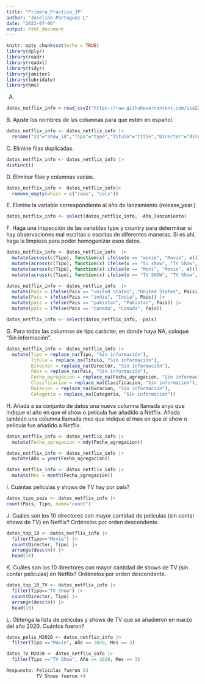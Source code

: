 ```yaml
---
title: "Primera_Practica_JP"
author: "Joseline Portuguez L"
date: "2023-07-06"
output: html_document
---
```


```r
knitr::opts_chunk$set(echo = TRUE)
library(dplyr)
library(readr)
library(readxl)
library(tidyr)
library(janitor) 
library(lubridate)
library(hms)
```

A.

```r
datos_netflix_info <-read_csv2("https://raw.githubusercontent.com/isa229/programacion_analisis_datos_ii/main/netflix_info.csv")
```

B. Ajuste los nombres de las columnas para que estén en español.

```r
datos_netflix_info <- datos_netflix_info |> 
  rename("ID"="show_id","Tipo"="type","Titulo"="title","Director"="director","Pais"="country","Fecha_agregacion"="date_added","Año_lanzamiento"="release_year","Clasificacion"="rating","Duracion"="duration","Categoria"="listed_in")
```

C. Elimine filas duplicadas.

```r
datos_netflix_info <- datos_netflix_info |> 
distinct()
```

D. Eliminar filas y columnas vacías.

```r
datos_netflix_info <- datos_netflix_info|> 
  remove_empty(which = c("rows", "cols"))
```

E. Elimine la variable correspondiente al año de lanzamiento (release_year.)

```r
datos_netflix_info <- select(datos_netflix_info, -Año_lanzamiento)
```

F. Haga una inspección de las variables type y country para determinar si hay observaciones mal escritas o escritas de diferentes maneras. Si es ahí, haga la limpieza para poder homogenizar esos datos.

```r
datos_netflix_info <- datos_netflix_info  |>
  mutate(across(c(Tipo), function(x) ifelse(x == "movie", "Movie", x))) |>
  mutate(across(c(Tipo), function(x) ifelse(x == "tv show", "TV Show", x))) |>
  mutate(across(c(Tipo), function(x) ifelse(x == "Movi", "Movie", x))) |> 
  mutate(across(c(Tipo), function(x) ifelse(x == "TV SHOW", "TV Show", x)))
```

```r
datos_netflix_info <- datos_netflix_info  |>
  mutate(Pais = ifelse(Pais == "united states", "United States", Pais)) |> 
  mutate(Pais = ifelse(Pais == "india", "India", Pais)) |> 
  mutate(pais = ifelse(Pais == "pakistan", "Pakistan", Pais)) |> 
  mutate(pais = ifelse(Pais == "canada", "Canada", Pais))
```

```r
datos_netflix_info <- select(datos_netflix_info, -pais)
```

G. Para todas las columnas de tipo carácter, en donde haya NA, coloque “Sin información”.

```r
datos_netflix_info <- datos_netflix_info |> 
  mutate(Tipo = replace_na(Tipo, "Sin información"),
         Titulo = replace_na(Titulo, "Sin información"),
         Director = replace_na(Director, "Sin información"),
         Pais = replace_na(Pais, "Sin información"),
         Fecha_agregacion = replace_na(Fecha_agregacion, "Sin información"),
         Clasificacion = replace_na(Clasificacion, "Sin información"),
         Duracion = replace_na(Duracion, "Sin información"),
         Categoria = replace_na(Categoria, "Sin información"))
```

H. Añada a su conjunto de datos una nueva columna llamada anyo que indique el año en que el show o
película fue añadido a Netflix. Añada también una columna llamada mes que indique el mes en que el
show o película fue añadido a Netflix.

```r
datos_netflix_info <- datos_netflix_info |> 
  mutate(Fecha_agregacion = mdy(Fecha_agregacion))
```


```r
datos_netflix_info <- datos_netflix_info |>                              
  mutate(Año = year(Fecha_agregacion))
```


```r
datos_netflix_info <- datos_netflix_info |>                              
  mutate(Mes = month(Fecha_agregacion))
```

I. Cuántas películas y shows de TV hay por país?

```r
datos_tipo_pais <- datos_netflix_info |> 
count(Pais, Tipo, name="count")
```

J. Cuáles son los 10 directores con mayor cantidad de películas (sin contar shows de TV) en Netflix?
Ordénelos por orden descendente.

```r
datos_top_10 <- datos_netflix_info |>
  filter(Tipo=="Movie") |>
  count(Director, Tipo) |>
  arrange(desc(n)) |> 
  head(10)
```

K. Cuáles son los 10 directores con mayor cantidad de shows de TV (sin contar películas) en Netflix?
Ordénelos por orden descendente.

```r
datos_top_10_TV <- datos_netflix_info |>
  filter(Tipo=="TV Show") |>
  count(Director, Tipo) |>
  arrange(desc(n)) |> 
  head(10)
```

L. Obtenga la lista de películas y shows de TV que se añadieron en marzo del año 2020. Cuántos fueron?

```r
datos_pelis_M2020 <- datos_netflix_info |>
  filter(Tipo =="Movie", Año == 2020, Mes == 3)

datos_TV_M2020 <- datos_netflix_info |>
  filter(Tipo =="TV Show", Año == 2020, Mes == 3)
```


```r
Respuesta: Peliculas fueron 93 
           TV Shows fueron 44
```

